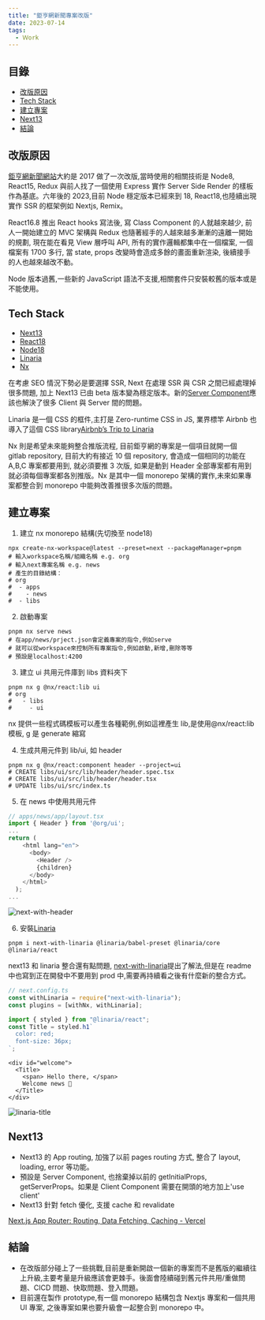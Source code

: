 ```yaml
---
title: "鉅亨網新聞專案改版"
date: 2023-07-14
tags:
  - Ｗork
---
```


## 目錄

- [改版原因](#改版原因)
- [Tech Stack](#tech-stack)
- [建立專案](#建立專案)
- [Next13](#next13)
- [結論](#結論)

## 改版原因

[鉅亨網新聞網站](https://news.cnyes.com/news/cat/headline)大約是 2017 做了一次改版,當時使用的相關技術是 Node8, React15, Redux 與前人找了一個使用 Express 實作 Server Side Render 的樣板作為基底。六年後的 2023,目前 Node 穩定版本已經來到 18, React18,也陸續出現實作 SSR 的框架例如 Nextjs, Remix。

React16.8 推出 React hooks 寫法後, 寫 Class Component 的人就越來越少, 前人一開始建立的 MVC 架構與 Redux 也隨著經手的人越來越多漸漸的遠離一開始的規劃, 現在能在看見 View 層呼叫 API, 所有的實作邏輯都集中在一個檔案, 一個檔案有 1700 多行, 當 state, props 改變時會造成多餘的畫面重新渲染, 後續接手的人也越來越改不動。

Node 版本過舊,一些新的 JavaScript 語法不支援,相關套件只安裝較舊的版本或是不能使用。

## Tech Stack

- [Next13](https://nextjs.org/)
- [React18](https://react.dev/)
- [Node18](https://nodejs.org/en)
- [Linaria](https://github.com/callstack/linaria)
- [Nx](https://nx.dev/)

在考慮 SEO 情況下勢必是要選擇 SSR, Next 在處理 SSR 與 CSR 之間已經處理掉很多問題, 加上 Next13 已由 beta 版本變為穩定版本。新的[Server Component](https://nextjs.org/blog/next-13)應該也解決了很多 Client 與 Server 間的問題。

Linaria 是一個 CSS 的框件,主打是 Zero-runtime CSS in JS, 業界標竿 Airbnb 也導入了這個 CSS library[Airbnb’s Trip to Linaria](https://medium.com/airbnb-engineering/airbnbs-trip-to-linaria-dc169230bd12)

Nx 則是希望未來能夠整合推版流程, 目前鉅亨網的專案是一個項目就開一個 gitlab repository, 目前大約有接近 10 個 repository, 會造成一個相同的功能在 A,B,C 專案都要用到, 就必須要推 3 次版, 如果是動到 Header 全部專案都有用到就必須每個專案都各別推版。Nx 是其中一個 monorepo 架構的實作,未來如果專案都整合到 monorepo 中能夠改善推很多次版的問題。

## 建立專案

1. 建立 nx monorepo 結構(先切換至 node18)

```shell
npx create-nx-workspace@latest --preset=next --packageManager=pnpm
# 輸入workspace名稱/組織名稱 e.g. org
# 輸入next專案名稱 e.g. news
# 產生的目錄結構：
# org
#  - apps
#    - news
#  - libs
```

2. 啟動專案

```shell
pnpm nx serve news
# 在app/news/prject.json會定義專案的指令,例如serve
# 就可以從workspace來控制所有專案指令,例如啟動,新增,刪除等等
# 預設是localhost:4200
```

3. 建立 ui 共用元件庫到 libs 資料夾下

```shell
pnpm nx g @nx/react:lib ui
# org
#   - libs
#     - ui
```

nx 提供一些程式碼模板可以產生各種範例,例如這裡產生 lib,是使用@nx/react:lib 模板, g 是 generate 縮寫

4. 生成共用元件到 lib/ui, 如 header

```shell
pnpm nx g @nx/react:component header --project=ui
# CREATE libs/ui/src/lib/header/header.spec.tsx
# CREATE libs/ui/src/lib/header/header.tsx
# UPDATE libs/ui/src/index.ts
```

5. 在 news 中使用共用元件

```ts
// apps/news/app/layout.tsx
import { Header } from '@org/ui';
...
return (
    <html lang="en">
      <body>
        <Header />
        {children}
      </body>
    </html>
  );
...
```

![next-with-header](/2023-07-07-news-tech-stack/step5.png)

6. 安裝[Linaria](https://github.com/callstack/linaria)

```shell
pnpm i next-with-linaria @linaria/babel-preset @linaria/core @linaria/react
```

next13 和 linaria 整合還有點問題, [next-with-linaria](https://github.com/dlehmhus/next-with-linaria)提出了解法,但是在 readme 中也寫到正在開發中不要用到 prod 中,需要再持續看之後有什麼新的整合方式。

```ts
// next.config.ts
const withLinaria = require("next-with-linaria");
const plugins = [withNx, withLinaria];
```

```ts
import { styled } from "@linaria/react";
const Title = styled.h1`
  color: red;
  font-size: 36px;
`;
```

```tsx
<div id="welcome">
  <Title>
    <span> Hello there, </span>
    Welcome news 👋
  </Title>
</div>
```

![linaria-title](/2023-07-07-news-tech-stack/step6.png)

## Next13

- Next13 的 App routing, 加強了以前 pages routing 方式, 整合了 layout, loading, error 等功能。
- 預設是 Server Component, 也捨棄掉以前的 getInitialProps, getServerProps。如果是 Client Component 需要在開頭的地方加上'use client'
- Next13 針對 fetch 優化, 支援 cache 和 revalidate

[Next.js App Router: Routing, Data Fetching, Caching - Vercel](https://www.youtube.com/watch?v=gSSsZReIFRk)

## 結論

- 在改版部分碰上了一些挑戰,目前是重新開啟一個新的專案而不是舊版的繼續往上升級,主要考量是升級應該會更棘手。後面會陸續碰到舊元件共用/重做問題、CICD 問題、快取問題、登入問題。
- 目前還在製作 prototype,有一個 monorepo 結構包含 Nextjs 專案和一個共用 UI 專案, 之後專案如果也要升級會一起整合到 monorepo 中。
